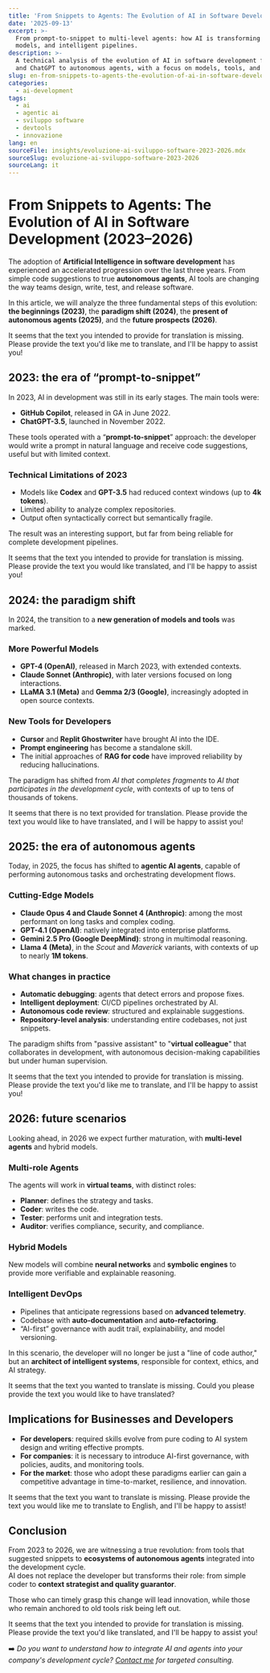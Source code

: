 ```yaml
---
title: 'From Snippets to Agents: The Evolution of AI in Software Development (2023–2026)'
date: '2025-09-13'
excerpt: >-
  From prompt-to-snippet to multi-level agents: how AI is transforming software development through Copilot, open source
  models, and intelligent pipelines.
description: >-
  A technical analysis of the evolution of AI in software development from 2023 to 2026: from early tools like Copilot
  and ChatGPT to autonomous agents, with a focus on models, tools, and future prospects for developers and companies.
slug: en-from-snippets-to-agents-the-evolution-of-ai-in-software-development-2023-2026
categories:
  - ai-development
tags:
  - ai
  - agentic ai
  - sviluppo software
  - devtools
  - innovazione
lang: en
sourceFile: insights/evoluzione-ai-sviluppo-software-2023-2026.mdx
sourceSlug: evoluzione-ai-sviluppo-software-2023-2026
sourceLang: it
---
```


# From Snippets to Agents: The Evolution of AI in Software Development (2023–2026)

The adoption of **Artificial Intelligence in software development** has experienced an accelerated progression over the last three years. From simple code suggestions to true **autonomous agents**, AI tools are changing the way teams design, write, test, and release software.

In this article, we will analyze the three fundamental steps of this evolution: **the beginnings (2023)**, the **paradigm shift (2024)**, the **present of autonomous agents (2025)**, and the **future prospects (2026)**.

It seems that the text you intended to provide for translation is missing. Please provide the text you'd like me to translate, and I'll be happy to assist you!

## 2023: the era of “prompt-to-snippet”

In 2023, AI in development was still in its early stages. The main tools were:
- **GitHub Copilot**, released in GA in June 2022.  
- **ChatGPT-3.5**, launched in November 2022.

These tools operated with a “**prompt-to-snippet**” approach: the developer would write a prompt in natural language and receive code suggestions, useful but with limited context.

### Technical Limitations of 2023
- Models like **Codex** and **GPT-3.5** had reduced context windows (up to **4k tokens**).  
- Limited ability to analyze complex repositories.  
- Output often syntactically correct but semantically fragile.

The result was an interesting support, but far from being reliable for complete development pipelines.

It seems that the text you intended to provide for translation is missing. Please provide the text you would like translated, and I'll be happy to assist you!

## 2024: the paradigm shift

In 2024, the transition to a **new generation of models and tools** was marked.

### More Powerful Models
- **GPT-4 (OpenAI)**, released in March 2023, with extended contexts.  
- **Claude Sonnet (Anthropic)**, with later versions focused on long interactions.  
- **LLaMA 3.1 (Meta)** and **Gemma 2/3 (Google)**, increasingly adopted in open source contexts.

### New Tools for Developers
- **Cursor** and **Replit Ghostwriter** have brought AI into the IDE.  
- **Prompt engineering** has become a standalone skill.  
- The initial approaches of **RAG for code** have improved reliability by reducing hallucinations.

The paradigm has shifted from *AI that completes fragments* to *AI that participates in the development cycle*, with contexts of up to tens of thousands of tokens.

It seems that there is no text provided for translation. Please provide the text you would like to have translated, and I will be happy to assist you!

## 2025: the era of autonomous agents

Today, in 2025, the focus has shifted to **agentic AI agents**, capable of performing autonomous tasks and orchestrating development flows.

### Cutting-Edge Models
- **Claude Opus 4 and Claude Sonnet 4 (Anthropic)**: among the most performant on long tasks and complex coding.  
- **GPT-4.1 (OpenAI)**: natively integrated into enterprise platforms.  
- **Gemini 2.5 Pro (Google DeepMind)**: strong in multimodal reasoning.  
- **Llama 4 (Meta)**, in the *Scout* and *Maverick* variants, with contexts of up to nearly **1M tokens**.

### What changes in practice
- **Automatic debugging**: agents that detect errors and propose fixes.  
- **Intelligent deployment**: CI/CD pipelines orchestrated by AI.  
- **Autonomous code review**: structured and explainable suggestions.  
- **Repository-level analysis**: understanding entire codebases, not just snippets.

The paradigm shifts from "passive assistant" to "**virtual colleague**" that collaborates in development, with autonomous decision-making capabilities but under human supervision.

It seems that the text you intended to provide for translation is missing. Please provide the text you'd like me to translate, and I'll be happy to assist you!

## 2026: future scenarios

Looking ahead, in 2026 we expect further maturation, with **multi-level agents** and hybrid models.

### Multi-role Agents
The agents will work in **virtual teams**, with distinct roles:
- **Planner**: defines the strategy and tasks.  
- **Coder**: writes the code.  
- **Tester**: performs unit and integration tests.  
- **Auditor**: verifies compliance, security, and compliance.

### Hybrid Models
New models will combine **neural networks** and **symbolic engines** to provide more verifiable and explainable reasoning.

### Intelligent DevOps
- Pipelines that anticipate regressions based on **advanced telemetry**.  
- Codebase with **auto-documentation** and **auto-refactoring**.  
- “AI-first” governance with audit trail, explainability, and model versioning.

In this scenario, the developer will no longer be just a "line of code author," but an **architect of intelligent systems**, responsible for context, ethics, and AI strategy.

It seems that the text you wanted to translate is missing. Could you please provide the text you would like to have translated?

## Implications for Businesses and Developers

- **For developers**: required skills evolve from pure coding to AI system design and writing effective prompts.  
- **For companies**: it is necessary to introduce AI-first governance, with policies, audits, and monitoring tools.  
- **For the market**: those who adopt these paradigms earlier can gain a competitive advantage in time-to-market, resilience, and innovation.

It seems that the text you want to translate is missing. Please provide the text you would like me to translate to English, and I'll be happy to assist!

## Conclusion

From 2023 to 2026, we are witnessing a true revolution: from tools that suggested snippets to **ecosystems of autonomous agents** integrated into the development cycle.  
AI does not replace the developer but transforms their role: from simple coder to **context strategist and quality guarantor**.

Those who can timely grasp this change will lead innovation, while those who remain anchored to old tools risk being left out.

It seems that the text you intended to provide for translation is missing. Please provide the text you'd like translated, and I'll be happy to assist you!

➡️ *Do you want to understand how to integrate AI and agents into your company's development cycle? [Contact me](/contact) for targeted consulting.*